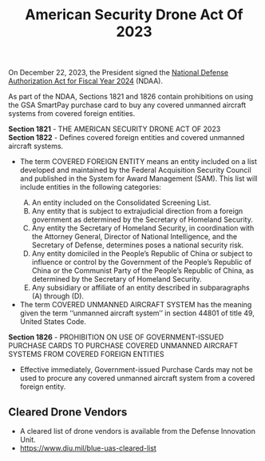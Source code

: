 ﻿---
title: American Security Drone Act Of 2023
description: American Security Drone Act Of 2023
order: 3
---

<p class="usa-intro"> On December 22, 2023, the President signed the <a href="https://www.congress.gov/bill/118th-congress/house-bill/2670">National Defense Authorization Act for Fiscal Year 2024</a> (NDAA).</p>   

As part of the NDAA, Sections 1821 and 1826 contain prohibitions on using the GSA SmartPay purchase card to buy any covered unmanned aircraft systems from covered foreign entities.

**Section 1821** - THE AMERICAN SECURITY DRONE ACT OF 2023 <br/>
**Section 1822** - Defines covered foreign entities and covered unmanned aircraft systems.
<ul class="usa-list">
    <li>The term COVERED FOREIGN ENTITY means an entity included on a list developed and maintained by the Federal Acquisition Security Council and published in the System for Award Management (SAM). This list will include entities in the following categories:</li>
    <ol type="A" class="usa-list">
        <li>An entity included on the Consolidated Screening List.</li>
        <li>Any entity that is subject to extrajudicial direction from a foreign government
            as determined by the Secretary of Homeland Security.</li>
        <li>Any entity the Secretary of Homeland Security, in coordination with the
            Attorney General, Director of National Intelligence, and the Secretary of
            Defense, determines poses a national security risk.</li>
        <li>Any entity domiciled in the People’s Republic of China or subject to influence
            or control by the Government of the People’s Republic of China or the
            Communist Party of the People’s Republic of China, as determined by the
            Secretary of Homeland Security.</li>
        <li>Any subsidiary or affiliate of an entity described in subparagraphs (A) through (D).</li>
    </ol>
    <li>The term COVERED UNMANNED AIRCRAFT SYSTEM has the meaning given the term ‘‘unmanned aircraft system’’ in section 44801 of title 49, United States Code.</li>
</ul>  

**Section 1826** - PROHIBITION ON USE OF GOVERNMENT-ISSUED PURCHASE CARDS TO PURCHASE COVERED UNMANNED AIRCRAFT SYSTEMS FROM COVERED FOREIGN ENTITIES
- Effective immediately, Government-issued Purchase Cards may not be used to procure any covered unmanned aircraft system from a covered foreign entity.

## Cleared Drone Vendors
- A cleared list of drone vendors is available from the Defense Innovation Unit.
- https://www.diu.mil/blue-uas-cleared-list